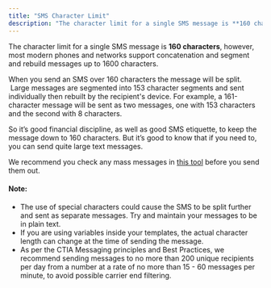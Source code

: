 ```yaml
---
title: "SMS Character Limit"
description: "The character limit for a single SMS message is **160 characters**, however, most modern phones and networks support concatenation and segment and reb..."
---
```


The character limit for a single SMS message is **160 characters**, however, most modern phones and networks support concatenation and segment and rebuild messages up to 1600 characters.

When you send an SMS over 160 characters the message will be split.  Large messages are segmented into 153 character segments and sent individually then rebuilt by the recipient's device. For example, a 161-character message will be sent as two messages, one with 153 characters and the second with 8 characters.

So it’s good financial discipline, as well as good SMS etiquette, to keep the message down to 160 characters. But it’s good to know that if you need to, you can send quite large text messages.

We recommend you check any mass messages in [this tool](http://chadselph.github.io/smssplit/) before you send them out.

<Note>


#### **Note:**

*   The use of special characters could cause the SMS to be split further and sent as separate messages. Try and maintain your messages to be in plain text.
*   If you are using variables inside your templates, the actual character length can change at the time of sending the message.
*   As per the CTIA Messaging principles and Best Practices, we recommend sending messages to no more than 200 unique recipients per day from a number at a rate of no more than 15 - 60 messages per minute, to avoid possible carrier end filtering.


</Note>